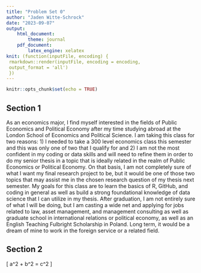 ```yaml
---
title: "Problem Set 0"
author: "Jaden Witte-Schrock"
date: "2023-09-07"
output: 
    html_document:
        theme: journal
    pdf_document: 
        latex_engine: xelatex
knit: (function(inputFile, encoding) {
 rmarkdown::render(inputFile, encoding = encoding, 
 output_format = 'all') 
 })
---
```


```r
knitr::opts_chunk$set(echo = TRUE)
```

## Section 1
As an economics major, I find myself interested in the fields of Public Economics and Political Economy after my time studying abroad at the London School of Economics and Political Science. I am taking this class for two reasons: 1) I needed to take a 300 level economics class this semester and this was only one of two that I qualify for and 2) I am not the most confident in my coding or data skills and will need to refine them in order to do my senior thesis in a topic that is ideally related in the realm of Public Economics or Political Economy. On that basis, I am not completely sure of what I want my final research project to be, but it would be one of those two topics that may assist me in the chosen research question of my thesis next semester. My goals for this class are to learn the basics of R, GitHub, and coding in general as well as build a strong foundational knowledge of data science that I can utilize in my thesis. After graduation, I am not entirely sure of what I will be doing, but I am casting a wide net and applying for jobs related to law, asset management, and management consulting as well as graduate school in international relations or political economy, as well as an English Teaching Fulbright Scholarship in Poland. Long term, it would be a dream of mine to work in the foreign service or a related field. 

## Section 2
\[ a^2 + b^2 = c^2 \]